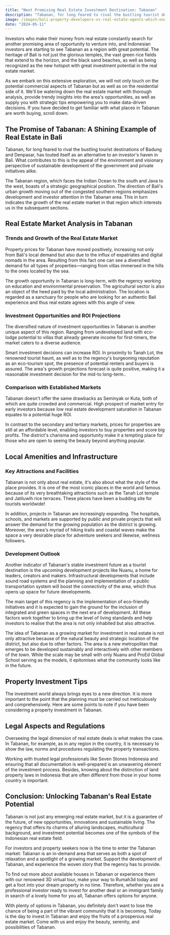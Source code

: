 ```yaml
---
title: "Next Promising Real Estate Investment Destination: Tabanan"
description: "Tabanan, for long feared to rival the bustling tourist destinations of Badung and Denpasar, has touted itself as an alternative to an investor's haven in Bali. What contributes to this is the appeal of the environment and visionary perspective of sustainable development of the government and private initiatives alike."
image: /images/bali-property-developers-vs-real-estate-agents-which-one-is-for-you-in-real-estate-investment-in-bali.jpg
date: "2024-05-11"
---
```


Investors who make their money from real estate constantly search for another promising area of opportunity to venture into, and Indonesian investors are starting to see Tabanan as a region with great potential. The heritage of Bali is not just the glorious temples, the vast green rice fields that extend to the horizon, and the black sand beaches, as well as being recognized as the new hotspot with great investment potential in the real estate market.

As we embark on this extensive exploration, we will not only touch on the potential commercial aspects of Tabanan but as well as on the residential side of it. We'll be watering down the real estate market with thorough analysis, provide trendy insights into the area's opportunities, as well as supply you with strategic tips empowering you to make data-driven decisions. If you have decided to get familiar with what places in Tabanan are worth buying, scroll down.


## The Promise of Tabanan: A Shining Example of Real Estate in Bali

Tabanan, for long feared to rival the bustling tourist destinations of Badung and Denpasar, has touted itself as an alternative to an investor's haven in Bali. What contributes to this is the appeal of the environment and visionary perspective of sustainable development of the government and private initiatives alike.

The Tabanan region, which faces the Indian Ocean to the south and Java to the west, boasts of a strategic geographical position. The direction of Bali's urban growth moving out of the congested southern regions emphasizes development and investor attention in the Tabanan area. This in turn indicates the growth of the real estate market in that region which interests us in the subsequent sections.


## Real Estate Market Analysis in Tabanan

### Trends and Growth of the Real Estate Market

Property prices for Tabanan have moved positively, increasing not only from Bali's local demand but also due to the influx of expatriates and digital nomads in the area. Resulting from this fact one can see a diversified demand for all types of properties—ranging from villas immersed in the hills to the ones located by the sea.

The growth opportunity in Tabanan is long-term, with the regency working on education and environmental preservation. The agricultural sector is also an object of the heed paid by the local administration. The location is regarded as a sanctuary for people who are looking for an authentic Bali experience and thus real estate agrees with this angle of view.


### Investment Opportunities and ROI Projections

The diversified nature of investment opportunities in Tabanan is another unique aspect of this region. Ranging from undeveloped land with eco-lodge potential to villas that already generate income for first-timers, the market caters to a diverse audience.

Smart investment decisions can increase ROI. In proximity to Tanah Lot, the renowned tourist haunt, as well as to the regency's burgeoning reputation as an eco-tourism spot, the presence of potential renters and buyers is assured. The area's growth projections forecast is quite positive, making it a reasonable investment decision for the mid-to long-term..


### Comparison with Established Markets

Tabanan doesn't offer the same drawbacks as Seminyak or Kuta, both of which are quite crowded and commercial. High prospect of market entry for early investors because low real estate development saturation in Tabanan equates to a potential huge ROI.

In contrast to the secondary and tertiary markets, prices for properties are still at an affordable level, enabling investors to buy properties and score big profits. The district's charisma and opportunity make it a tempting place for those who are open to seeing the beauty beyond anything popular.


## Local Amenities and Infrastructure

### Key Attractions and Facilities

Tabanan is not only about real estate, it's also about what the style of the place provides. It is one of the most iconic places in the world and famous because of its very breathtaking attractions such as the Tanah Lot temple and Jatiluwih rice terraces. These places have been a budding site for tourists worldwide!

In addition, projects in Tabanan are increasingly expanding. The hospitals, schools, and markets are supported by public and private projects that will answer the demand for the growing population as the district is growing. Moreover, the area's myriad of hiking trails and coastal waves make the space a very desirable place for adventure seekers and likewise, wellness followers.


### Development Outlook

Another indicator of Tabanan's stable investment future as a tourist destination is the upcoming development projects like Nuanu, a home for leaders, creators and makers. Infrastructural developments that include sound road systems and the planning and implementation of a public transportation system will boost the connectivity of the area, which thus opens up space for future developments.

The main target of this regency is the implementation of eco-friendly initiatives and it is expected to gain the ground for the inclusion of integrated and green spaces in the next era of development. All these factors work together to bring up the level of living standards and help investors to realise that the area is not only inhabited but also attractive.

The idea of Tabanan as a growing market for investment in real estate is not only attractive because of the natural beauty and strategic location of the district, but also due to other factors. The area is a new metropolitan that emerges to be developed sustainably and interactively with other members of the town. While the scale may be small with only Nuanu and ProEd Global School serving as the models, it epitomises what the community looks like in the future.


## Property Investment Tips

The investment world always brings eyes to a new direction. It is more important to the point that the planning must be carried out meticulously and comprehensively. Here are some points to note if you have been considering a property investment in Tabanan.


## Legal Aspects and Regulations

Overseeing the legal dimension of real estate deals is what makes the case. In Tabanan, for example, as in any region in the country, it is necessary to show the law, norms and procedures regulating the property transactions.

Working with trusted legal professionals like Seven Stones Indonesia and ensuring that all documentation is well-prepared is an unwavering element of the investment process. Besides, knowing about the distinction of land property laws in Indonesia that are often different from those in your home country is important.


## Conclusion: Unlocking Tabanan's Real Estate Potential

Tabanan is not just any emerging real estate market, but it is a guarantee of the future, of new opportunities, innovations and sustainable living. The regency that offers its charms of alluring landscapes, multicultural background, and investment potential becomes one of the symbols of the Indonesian real estate field.

For investors and property seekers now is the time to enter the Tabanan market: Tabanan is an in-demand area that serves as both a spot of relaxation and a spotlight of a growing market. Support the development of Tabanan, and experience the woven story that the regency has to provide.

To find out more about available houses in Tabanan or experience them with our renowned 3D virtual tour, make your way to Rumah3d today and get a foot into your dream property in no time. Therefore, whether you are a professional investor ready to invest for another deal or an immigrant family in search of a lovely home for you all, Tabanan offers options for anyone.

With plenty of options in Tabanan, you definitely don't want to lose the chance of being a part of the vibrant community that it is becoming. Today is the day to invest in Tabanan and enjoy the fruits of a prosperous real estate market. Come with us and enjoy the beauty, serenity, and possibilities of Tabanan.
